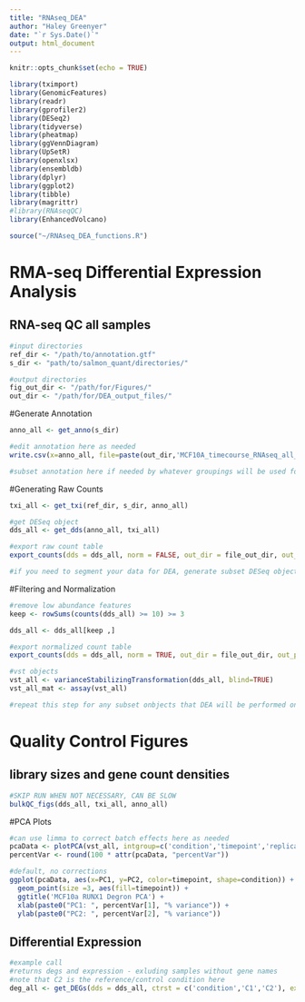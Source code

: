 ```yaml
---
title: "RNAseq_DEA"
author: "Haley Greenyer"
date: "`r Sys.Date()`"
output: html_document
---
```


```r
knitr::opts_chunk$set(echo = TRUE)
```

```r
library(tximport)
library(GenomicFeatures)
library(readr)
library(gprofiler2)
library(DESeq2)
library(tidyverse)
library(pheatmap)
library(ggVennDiagram)
library(UpSetR)
library(openxlsx)
library(ensembldb)
library(dplyr)
library(ggplot2)
library(tibble)
library(magrittr)
#library(RNAseqQC)
library(EnhancedVolcano)

source("~/RNAseq_DEA_functions.R")
```
# RMA-seq Differential Expression Analysis
## RNA-seq QC all samples
```r
#input directories
ref_dir <- "/path/to/annotation.gtf"
s_dir <- "path/to/salmon_quant/directories/"

#output directories
fig_out_dir <- "/path/for/Figures/"
out_dir <- "/path/for/DEA_output_files/"
```
#Generate Annotation 
```r
anno_all <- get_anno(s_dir)
```

```r
#edit annotation here as needed 
write.csv(x=anno_all, file=paste(out_dir,'MCF10A_timecourse_RNAseq_all_anno.csv',sep=''))
```

```r
#subset annotation here if needed by whatever groupings will be used for DEA
```

#Generating Raw Counts
```r
txi_all <- get_txi(ref_dir, s_dir, anno_all)

#get DESeq object 
dds_all <- get_dds(anno_all, txi_all)

#export raw count table 
export_counts(dds = dds_all, norm = FALSE, out_dir = file_out_dir, out_pref = 'Output_Prefix')
```

```r
#if you need to segment your data for DEA, generate subset DESeq objects 
```

#Filtering and Normalization 
```r
#remove low abundance features 
keep <- rowSums(counts(dds_all) >= 10) >= 3

dds_all <- dds_all[keep ,]

#export normalized count table 
export_counts(dds = dds_all, norm = TRUE, out_dir = file_out_dir, out_pref = 'MCF10A_RUNX1_TimeCourse_all')

#vst objects 
vst_all <- varianceStabilizingTransformation(dds_all, blind=TRUE)
vst_all_mat <- assay(vst_all)

#repeat this step for any subset onbjects that DEA will be performed on 
```

# Quality Control Figures
## library sizes and gene count densities
```r
#SKIP RUN WHEN NOT NECESSARY, CAN BE SLOW
bulkQC_figs(dds_all, txi_all, anno_all)
```
#PCA Plots 
```r
#can use limma to correct batch effects here as needed
pcaData <- plotPCA(vst_all, intgroup=c('condition','timepoint','replicate','cell','experiment'), returnData = TRUE)
percentVar <- round(100 * attr(pcaData, "percentVar")) 

#default, no corrections
ggplot(pcaData, aes(x=PC1, y=PC2, color=timepoint, shape=condition)) + 
  geom_point(size =3, aes(fill=timepoint)) + 
  ggtitle('MCF10a RUNX1 Degron PCA') +
  xlab(paste0("PC1: ", percentVar[1], "% variance")) + 
  ylab(paste0("PC2: ", percentVar[2], "% variance"))  
```

## Differential Expression
```r
#example call
#returns degs and expression - exluding samples without gene names 
#note that C2 is the reference/control condition here
deg_all <- get_DEGs(dds = dds_all, ctrst = c('condition','C1','C2'), export_degs = TRUE, out_dir = out_dir, out_pref = 'Out_DEG_prefix',l2fc_cutoff = 1, padj_cutoff = 0.05)
```
